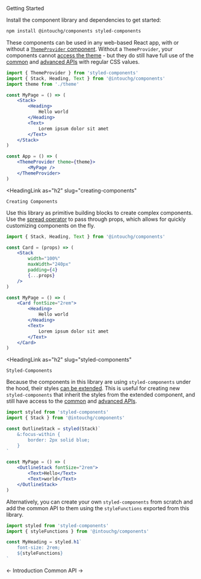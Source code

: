<DocHeaderStack>
    <Heading as="h1">
        Getting Started
    </Heading>
    <EditDocsLink href="/getting-started.mdx" />
</DocHeaderStack>

Install the component library and dependencies to get started:

```bash language=bash noPreview
npm install @intouchg/components styled-components
```

These components can be used in any web-based React app, with or without a 
[`ThemeProvider` component](https://styled-components.com/docs/advanced#theming). 
Without a `ThemeProvider`, your components cannot [access the theme](/docs/theming) - 
but they do still have full use of the [common](/docs/api) and [advanced APIs](/docs/advanced-api) 
with regular CSS values.

```jsx noPreview
import { ThemeProvider } from 'styled-components'
import { Stack, Heading, Text } from '@intouchg/components'
import theme from './theme'

const MyPage = () => (
    <Stack>
        <Heading>
            Hello world
        </Heading>
        <Text>
            Lorem ipsum dolor sit amet
        </Text>
    </Stack>
)

const App = () => (
    <ThemeProvider theme={theme}>
        <MyPage />
    </ThemeProvider>
)
```

<HeadingLink
    as="h2"
    slug="creating-components"
>
    Creating Components
</HeadingLink>

Use this library as primitive building blocks to create complex components. Use the 
[spread operator](https://developer.mozilla.org/en-US/docs/Web/JavaScript/Reference/Operators/Spread_syntax) 
to pass through props, which allows for quickly customizing components on the fly.

```jsx noPreview
import { Stack, Heading, Text } from '@intouchg/components'

const Card = (props) => (
    <Stack
        width="100%"
        maxWidth="240px"
        padding={4}
        {...props}
    />
)

const MyPage = () => (
    <Card fontSize="2rem">
        <Heading>
            Hello world
        </Heading>
        <Text>
            Lorem ipsum dolor sit amet
        </Text>
    </Card>
)
```

<HeadingLink
    as="h2"
    slug="styled-components"
>
    Styled-Components
</HeadingLink>

Because the components in this library are using `styled-components` under the hood, 
their styles [can be extended](https://styled-components.com/docs/basics#extending-styles). 
This is useful for creating new `styled-components` that inherit the styles from the extended 
component, and still have access to the [common](/docs/api) and [advanced APIs](/docs/advanced-api).

```jsx noPreview
import styled from 'styled-components'
import { Stack } from '@intouchg/components'

const OutlineStack = styled(Stack)`
    &:focus-within {
        border: 2px solid blue;
    }
`

const MyPage = () => (
    <OutlineStack fontSize="2rem">
        <Text>Hello</Text>
        <Text>world</Text>
    </OutlineStack>
)
```

Alternatively, you can create your own `styled-components` from scratch and add the common API to them 
using the `styleFunctions` exported from this library.

```jsx noPreview
import styled from 'styled-components'
import { styleFunctions } from '@intouchg/components'

const MyHeading = styled.h1`
    font-size: 2rem;
    ${styleFunctions}
`
```

<DocFooterFlex>
    <DocFooterLink href="/docs/introduction">
        &larr; Introduction
    </DocFooterLink>
    <DocFooterLink href="/docs/api">
        Common API &rarr;
    </DocFooterLink>
</DocFooterFlex>
